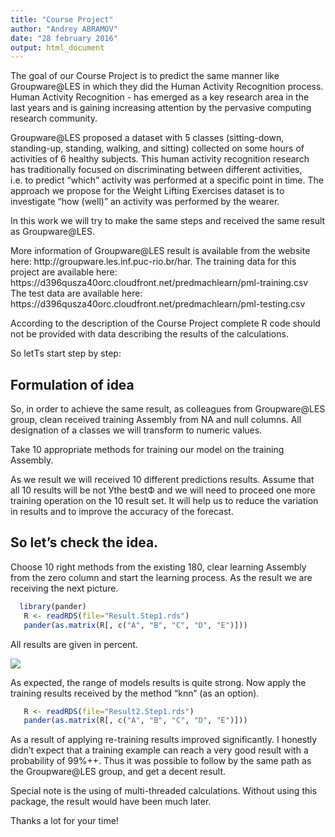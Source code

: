 ```yaml
---
title: "Course Project"
author: "Andrey ABRAMOV"
date: "28 february 2016"
output: html_document
---
```

The goal of our Course Project is to predict the same manner like Groupware@LES in which they did the Human Activity Recognition process. Human Activity Recognition - has emerged as a key research area in the last years and is gaining increasing attention by the pervasive computing research community.

Groupware@LES proposed a dataset with 5 classes (sitting-down, standing-up, standing, walking, and sitting) collected on some hours of activities of 6 healthy subjects. This human activity recognition research has traditionally focused on discriminating between different activities, i.e. to predict "which" activity was performed at a specific point in time. The approach we propose for the Weight Lifting Exercises dataset is to investigate "how (well)" an activity was performed by the wearer.

In this work we will try to make the same steps and received the same result as  Groupware@LES. 

More information of Groupware@LES result  is available from the website here: http://groupware.les.inf.puc-rio.br/har. 
The training data for this project are available here: https://d396qusza40orc.cloudfront.net/predmachlearn/pml-training.csv
The test data are available here: https://d396qusza40orc.cloudfront.net/predmachlearn/pml-testing.csv

According to the description of the Course Project complete R code should not be provided with data describing the results of the calculations.

So letТs start step by step:

## Formulation of idea

So, in order to achieve the same result, as colleagues from  Groupware@LES group, clean received training Assembly from NA and null columns. All designation of a classes we will transform to numeric values.

Take 10 appropriate methods for training our model on the training Assembly.

As we result we will received 10 different predictions results. Assume that all 10 results will be not Уthe bestФ  and we will need to proceed one more training operation  on the 10 result set. It will help us to reduce the variation in results and to improve the accuracy of the forecast. 

## So let's check the idea.

Choose 10 right methods from the existing 180, clear learning Assembly from the zero column and start the learning process. As the result we are receiving the next picture.


```r
  library(pander)
   R <- readRDS(file="Result.Step1.rds")
   pander(as.matrix(R[, c("A", "B", "C", "D", "E")]))
```

All results are given in percent.

![](plot1.png)

As expected, the range of models results is quite strong. Now apply the training results received by the method "knn" (as an option).


```r
   R <- readRDS(file="Result2.Step1.rds")
   pander(as.matrix(R[, c("A", "B", "C", "D", "E")]))
```


As a result of applying re-training results improved significantly. I honestly didn't expect that a training example can reach a very good result with a probability of 99%++. Thus it was possible to follow by the same path as the Groupware@LES group, and get a decent result.


Special note is the using of multi-threaded calculations. Without using this package, the result would have been much later.

Thanks a lot for your time!


